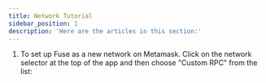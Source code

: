 ```yaml
---
title: Network Tutorial
sidebar_position: 1
description: 'Here are the articles in this section:'
---
```


1. To set up Fuse as a new network on Metamask. Click on the network selector at the top of the app and then choose "Custom RPC" from the list:

